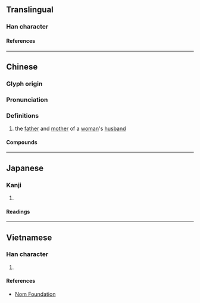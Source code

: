 {{character info}}
==Translingual==

===Han character===
{{Han char|rn=38|rad=女|as=11|sn=14|four=40446|canj=VYTJ|ids=⿰女章}}

====References====
{{Han ref|kx=0269.310|dkj=06649|dj=0537.200|hdz=21078.050|uh=5ADC}}

----

==Chinese==
{{zh-forms}}

===Glyph origin===
{{Han etym}}

===Pronunciation===
{{zh-pron
|m=zhāng
|c=zoeng1
|mc=y
|oc=y
|cat=n
}}

===Definitions===
{{zh-hanzi}}

# {{lb|zh|archaic}} the [[father]] and [[mother]] of a [[woman]]'s [[husband]]

====Compounds====
{{zh-der|姑嫜|尊嫜|嫜姑}}

{{zh-cat|Family members}}

----

==Japanese==

===Kanji===
{{ja-kanji|grade=|rs=女11}}

# {{rfdef|ja|sort=女11}}

====Readings====
{{ja-readings
|on=しょう<しやう
|kun=しうと, しうとめ
}}

----

==Vietnamese==

===Han character===
{{vi-readings|rs=女11|reading=chương}}

# {{rfdef|vi|sort=女11}}

====References====
* [http://nomfoundation.org/common/nom_details.php?codepoint=5adc Nom Foundation]